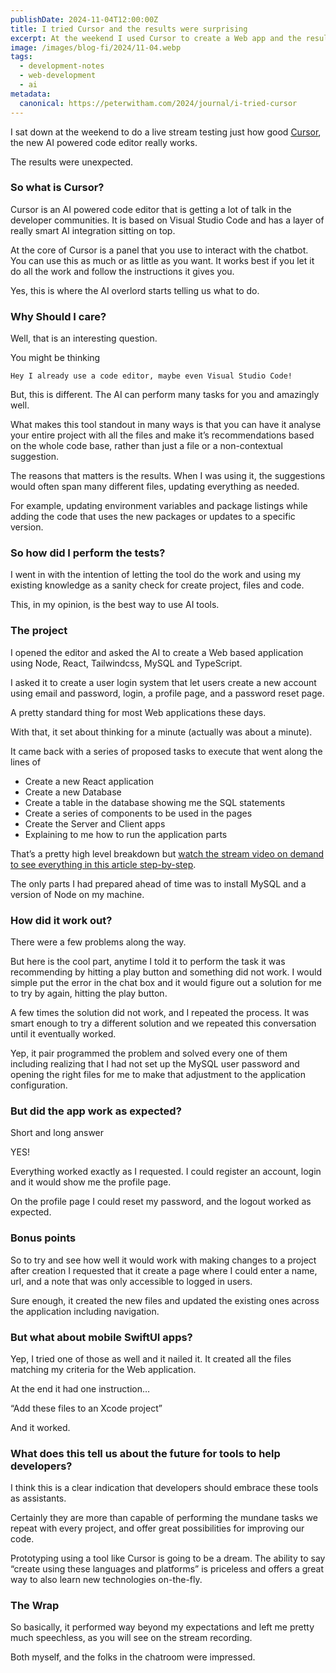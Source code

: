 ```yaml
---
publishDate: 2024-11-04T12:00:00Z
title: I tried Cursor and the results were surprising
excerpt: At the weekend I used Cursor to create a Web app and the results left me more than impressed.
image: /images/blog-fi/2024/11-04.webp
tags:
  - development-notes
  - web-development
  - ai
metadata:
  canonical: https://peterwitham.com/2024/journal/i-tried-cursor
---
```


I sat down at the weekend to do a live stream testing just how good [Cursor](https://www.cursor.com), the new AI powered code editor really works.

The results were unexpected.

### So what is Cursor?
Cursor is an AI powered code editor that is getting a lot of talk in the developer communities. It is based on Visual Studio Code and has a layer of really smart AI integration sitting on top.

At the core of Cursor is a panel that you use to interact with the chatbot. You can use this as much or as little as you want. It works best if you let it do all the work and follow the instructions it gives you.

Yes, this is where the AI overlord starts telling us what to do.

### Why Should I care?
Well, that is an interesting question.

You might be thinking

	Hey I already use a code editor, maybe even Visual Studio Code!

But, this is different. The AI can perform many tasks for you and amazingly well.

What makes this tool standout in many ways is that you can have it analyse your entire project with all the files and make it’s recommendations based on the whole code base, rather than just a file or a non-contextual suggestion.

The reasons that matters is the results. When I was using it, the suggestions would often span many different files, updating everything as needed.

For example, updating environment variables and package listings while adding the code that uses the new packages or updates to a specific version.

### So how did I perform the tests?
I went in with the intention of letting the tool do the work and using my existing knowledge as a sanity check for create project, files and code.

This, in my opinion, is the best way to use AI tools.

### The project
I opened the editor and asked the AI to create a Web based application using Node, React, Tailwindcss, MySQL and TypeScript.

I asked it to create a user login system that let users create a new account using email and password, login, a profile page, and a password reset page.

A pretty standard thing for most Web applications these days.

With that, it set about thinking for a minute (actually was about a minute).

It came back with a series of proposed tasks to execute that went along the lines of

- Create a new React application
- Create a new Database
- Create a table in the database showing me the SQL statements
- Create a series of components to be used in the pages
- Create the Server and Client apps
- Explaining to me how to run the application parts

That’s a pretty high level breakdown but [watch the stream video on demand to see everything in this article step-by-step](https://www.twitch.tv/videos/2287329528).

The only parts I had prepared ahead of time was to install MySQL and a version of Node on my machine.

### How did it work out?
There were a few problems along the way.

But here is the cool part, anytime I told it to perform the task it was recommending by hitting a play button and something did not work. I would simple put the error in the chat box and it would figure out a solution for me to try by again, hitting the play button.

A few times the solution did not work, and I repeated the process. It was smart enough to try a different solution and we repeated this conversation until it eventually worked.

Yep, it pair programmed the problem and solved every one of them including realizing that I had not set up the MySQL user password and opening the right files for me to make that adjustment to the application configuration.

### But did the app work as expected?

Short and long answer

YES!

Everything worked exactly as I requested. I could register an account, login and it would show me the profile page.

On the profile page I could reset my password, and the logout worked as expected.

### Bonus points
So to try and see how well it would work with making changes to a project after creation I requested that it create a page where I could enter a name, url, and a note that was only accessible to logged in users.

Sure enough, it created the new files and updated the existing ones across the application including navigation.

### But what about mobile SwiftUI apps?
Yep, I tried one of those as well and it nailed it. It created all the files matching my criteria for the Web application.

At the end it had one instruction…

“Add these files to an Xcode project”

And it worked.

### What does this tell us about the future for tools to help developers?
I think this is a clear indication that developers should embrace these tools as assistants.

Certainly they are more than capable of performing the mundane tasks we repeat with every project, and offer great possibilities for improving our code.

Prototyping using a tool like Cursor is going to be a dream. The ability to say “create using these languages and platforms” is priceless and offers a great way to also learn new technologies on-the-fly.

### The Wrap
So basically, it performed way beyond my expectations and left me pretty much speechless, as you will see on the stream recording.

Both myself, and the folks in the chatroom were impressed.
